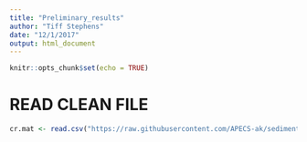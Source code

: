 ```yaml
---
title: "Preliminary_results"
author: "Tiff Stephens"
date: "12/1/2017"
output: html_document
---
```


```r
knitr::opts_chunk$set(echo = TRUE)
```



# READ CLEAN FILE

```r
cr.mat <- read.csv("https://raw.githubusercontent.com/APECS-ak/sediment_2017/master/CLEAN_core_matter_2017.csv", stringsAsFactors = FALSE, header = TRUE)
```









